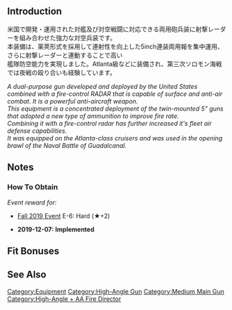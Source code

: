 {{EquipmentInfo}}

==Introduction==
米国で開発・運用された対艦及び対空戦闘に対応できる両用砲兵装に射撃レーダーを組み合わせた強力な対空兵装です。<br>
本装備は、薬莢形式を採用して連射性を向上した5inch連装両用報を集中運用、さらに射撃レーダーと連動することで高い<br>
艦隊防空能力を実現しました。Atlanta級などに装備され、第三次ソロモン海戦では夜戦の殴り合いも経験しています。

''A dual-purpose gun developed and deployed by the United States combined with a fire-control RADAR that is capable of surface and anti-air combat. It is a powerful anti-aircraft weapon.''<br>
''This equipment is a concentrated deployment of the twin-mounted 5" guns that adopted a new type of ammunition to improve fire rate.''<br>
''Combining it with a fire-control radar has further increased it's fleet air defense capabilities.''<br>
''It was equipped on the Atlanta-class cruisers and was used in the opening brawl of the Naval Battle of Guadalcanal.''

==Notes==
<div class="mw-collapsible"><h3>How To Obtain</h3>
<div class="mw-collapsible-content">
''Event reward for:''
* [[Fall 2019 Event]] E-6: Hard (★+2)

</div></div>


<div class="mw-collapsible><h3>Updates History</h3>
<div class="mw-collapsible-content>
* '''2019-12-07:''' '''Implemented'''
</div></div>

==Fit Bonuses==
{{:GFCS Mk.37 + 5inch Twin Dual-purpose Gun Mount (Concentrated Deployment)/Bonuses}}

==See Also==
{{Equipmentlist}}
[[Category:Equipment]]
[[Category:High-Angle Gun]]
[[Category:Medium Main Gun]]
[[Category:High-Angle + AA Fire Director]]